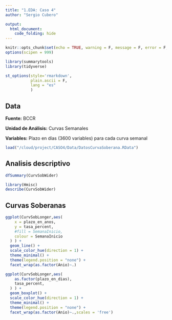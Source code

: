 ```yaml
---
title: "1.EDA: Caso 4"
author: "Sergio Cubero"

output: 
  html_document: 
    code_folding: hide
---
```



```r
knitr::opts_chunk$set(echo = TRUE, warning = F, message = F, error = F, results = "asis")
options(scipen = 999)

library(summarytools)
library(tidyverse)

st_options(style='rmarkdown',
           plain.ascii = F,
           lang = "es"
           )
```



## Data

**Fuente:** BCCR

**Unidad de Análisis:** Curvas Semanales

**Variables:** Plazo en días (3600 variables) para cada curva semanal

```r
load("/cloud/project/CASO4/Data/DatosCurvaSoberana.RData")
```


## Analisis descriptivo 

```r
dfSummary(CurvSobWider)
```

```r
library(Hmisc)
describe(CurvSobWider)
```


## Curvas Soberanas

```r
ggplot(CurvSobLonger,aes(
    x = plazo_en_anos,
    y = tasa_percent,
    #fill = SemanaInicio,
    colour = SemanaInicio
  ) ) +
  geom_line() +
  scale_color_hue(direction = 1) +
  theme_minimal() +
  theme(legend.position = "none") +
  facet_wrap(as.factor(Anio)~.)
```

```r
ggplot(CurvSobLonger,aes(
    as.factor(plazo_en_dias),
    tasa_percent,
  ) ) +
  geom_boxplot() +
  scale_color_hue(direction = 1) +
  theme_minimal() +
  theme(legend.position = "none") +
  facet_wrap(as.factor(Anio)~.,scales = 'free')
```





